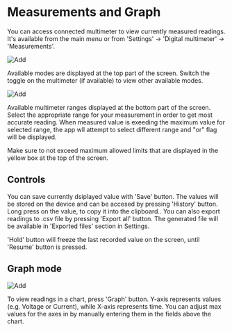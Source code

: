 
# Measurements and Graph

You can access connected multimeter to view currently measured readings. It's available from the main menu or from 'Settings' -> 'Digital multimeter' -> 'Measurements'.

<ImageView>
  <Image src="/images/multimeter/9.10.png" alt="Add" width={300} height={300} />
</ImageView>

Available modes are displayed at the top part of the screen. Switch the toggle on the multimeter (if available) to view other available modes.

<ImageView>
  <Image src="/images/multimeter/9.11.png" alt="Add" width={300} height={300} />
</ImageView>

Available multimeter ranges displayed at the bottom part of the screen. Select the appropriate range for your measurement in order to get most accurate reading. When measured value is exeeding the maximum value for selected range, the app wll attempt to select different range and "or" flag will be displayed.

<Callout>
Make sure to not exceed maximum allowed limits that are displayed in the yellow box at the top of the screen.
</Callout>

## Controls

You can save currently dsiplayed value with 'Save' button. The values will be stored on the device and can be accesed by pressing 'History' button. Long press on the value, to copy it into the clipboard.. You can also export readings to .csv file by pressing 'Export all' button. The generated file will be available in 'Exported files' section in Settings. 

'Hold' button will freeze the last recorded value on the screen, until 'Resume' button is pressed.

## Graph mode

<ImageView>
  <Image src="/images/multimeter/9.12.png" alt="Add" width={300} height={300} />
</ImageView>

To view readings in a chart, press 'Graph' button. Y-axis represents values (e.g. Voltage or Current), while X-axis represents time. You can adjust max values for the axes in by manually entering them in the fields above the chart.


